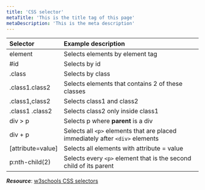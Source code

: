 ```yaml
---
title: 'CSS selector'
metaTitle: 'This is the title tag of this page'
metaDescription: 'This is the meta description'
---
```


| Selector          | Example description                                                           |
| :---------------- | :---------------------------------------------------------------------------- |
| element           | Selects elements by element tag                                               |
| #id               | Selects by id                                                                 |
| .class            | Selects by class                                                              |
| .class1.class2    | Selects elements that contains 2 of these classes                             |
| .class1,class2    | Selects class1 and class2                                                     |
| .class1 .class2   | Selects class2 only inside class1                                             |
| div > p           | Selects p where **parent** is a div                                           |
| div + p           | Selects all `<p>` elements that are placed immediately after `<div>` elements |
| [attribute=value] | Selects all elements with attribute = value                                   |
| p:nth-child(2)    | Selects every `<p>` element that is the second child of its parent            |

**_Resource_**: [w3schools CSS selectors](https://www.w3schools.com/cssref/css_selectors.asp)
